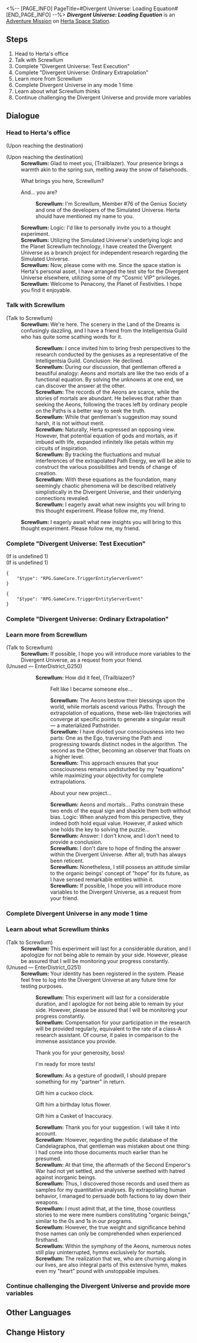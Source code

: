 <%-- [PAGE_INFO]
PageTitle=#Divergent Universe: Loading Equation#
[END_PAGE_INFO] --%>
{{Stub|Dialogue.}}
{{Mission Infobox
|id            = 8023401
|title         = 
|image         = <!--Mission Divergent Universe Loading Equation.png-->
|type          = Adventure
|event_name    = 
|chapter       = 
|requirements  = 
* [[Adventure Mission]] ''[[Good Stuff]]'' completed
* [[Trailblaze Mission]] ''[[Stranger in a Strange Land]]'' completed
|summary       = <!--official mission summary from Fate's Atlas-->
|characters    = Screwllum; Trailblazer
|startLocation = [[Herta Space Station]] - [[Herta's Office]]
|world         = Herta Space Station
|area          = Herta's Office
|prev          = Good Stuff
|next          = 
|rewards       = Credit*5,000
}}
'''''Divergent Universe: Loading Equation''''' is an [[Adventure Mission]] on [[Herta Space Station]].

==Steps==
# Head to Herta's office
# Talk with Screwllum
# Complete "Divergent Universe: Test Execution"
# Complete "Divergent Universe: Ordinary Extrapolation"
# Learn more from Screwllum
# Complete Divergent Universe in any mode 1 time
# Learn about what Screwllum thinks
# Continue challenging the Divergent Universe and provide more variables

<!--
==Gameplay Notes==

--><!--
==Trial Character==

-->
==Dialogue==
{{Stub Dialogue}}

===Head to Herta's office{{subst:void|<!--802340101-->}}===
{{Mission Description|type=adventure|location=Herta's Office|Great inventions often arise from a stroke of inspiration by geniuses and the thousand waves of the era.}}
{{Dialogue Start}}
;(Upon reaching the destination)

;(Upon reaching the destination)
:'''Screwllum:''' Glad to meet you, {{MC|f=Miss|m=Mister}} (Trailblazer). Your presence brings a warmth akin to the spring sun, melting away the snow of falsehoods.
:{{DIcon|Arrow}} What brings you here, Screwllum?
:{{DIcon|Arrow}} And... you are?
::'''Screwllum:''' I'm Screwllum, Member #76 of the Genius Society and one of the developers of the Simulated Universe. Herta should have mentioned my name to you.
:'''Screwllum:''' Logic: I'd like to personally invite you to a thought experiment.
:'''Screwllum:''' Utilizing the Simulated Universe's underlying logic and the Planet Screwllum technology, I have created the Divergent Universe as a branch project for independent research regarding the Simulated Universe.
:'''Screwllum:''' Now, please come with me. Since the space station is Herta's personal asset, I have arranged the test site for the Divergent Universe elsewhere, utilizing some of my "Cosmic VIP" privileges.
:'''Screwllum:''' Welcome to Penacony, the Planet of Festivities. I hope you find it enjoyable.
{{Dialogue End}}

===Talk with Screwllum{{subst:void|<!--802340102-->}}===
{{Mission Description|type=adventure|location=(The Radiant Feldspar/The Trailblaze's Stern/The Tatalov/The Soaring Clock Hand)|update|Plant a flower among the collision of ideas and wait for it to sprout in the future.}}
{{Dialogue Start}}

;(Talk to Screwllum)
:'''Screwllum:''' We're here. The scenery in the Land of the Dreams is confusingly dazzling, and I have a friend from the Intelligentsia Guild who has quite some scathing words for it.
::'''Screwllum:''' I once invited him to bring fresh perspectives to the research conducted by the geniuses as a representative of the Intelligentsia Guild. Conclusion: He declined.
::'''Screwllum:''' During our discussion, that gentleman offered a beautiful analogy: Aeons and mortals are like the two ends of a functional equation. By solving the unknowns at one end, we can discover the answer at the other.
::'''Screwllum:''' The records of the Aeons are scarce, while the stories of mortals are abundant. He believes that rather than seeking the Aeons, following the traces left by ordinary people on the Paths is a better way to seek the truth.
::'''Screwllum:''' While that gentleman's suggestion may sound harsh, it is not without merit.
::'''Screwllum:''' Naturally, Herta expressed an opposing view. However, that potential equation of gods and mortals, as if imbued with life, expanded infinitely like petals within my circuits of inspiration.
::'''Screwllum:''' By tracking the fluctuations and mutual interferences of the extrapolated Path Energy, we will be able to construct the various possibilities and trends of change of creation.
::'''Screwllum:''' With these equations as the foundation, many seemingly chaotic phenomena will be described relatively simplistically in the Divergent Universe, and their underlying connections revealed.
::'''Screwllum:''' I eagerly await what new insights you will bring to this thought experiment. Please follow me, my friend.
:'''Screwllum:''' I eagerly await what new insights you will bring to this thought experiment. Please follow me, my friend.
{{Dialogue End}}

===Complete "Divergent Universe: Test Execution"{{subst:void|<!--802340103-->}}===
{{Mission Description|type=adventure|location=(The Radiant Feldspar/The Trailblaze's Stern/The Tatalov/The Soaring Clock Hand)|update|Nameless falls from the dream into the mortal realm, while the mortal realm catches Nameless in dreams.}}
{{Dialogue Start}}
;(If {{F|CanOpenEntrance}} is undefined 1)
;(If {{F|Rogue3.1Entrance}} is undefined 1)
<pre>{
	"$type": "RPG.GameCore.TriggerEntityServerEvent"
}</pre>
<pre>{
	"$type": "RPG.GameCore.TriggerEntityServerEvent"
}</pre>
{{Dialogue End}}

===Complete "Divergent Universe: Ordinary Extrapolation"{{subst:void|<!--802340110-->}}===
{{Dialogue Start}}
{{Dialogue End}}

===Learn more from Screwllum{{subst:void|<!--802340104-->}}===
{{Mission Description|type=adventure|location=(The Radiant Feldspar/The Trailblaze's Stern/The Tatalov/The Soaring Clock Hand)|update|In the equation between the Aeons and mortals, where will Truth make its choice?}}
{{Dialogue Start}}

;(Talk to Screwllum)
:'''Screwllum:''' If possible, I hope you will introduce more variables to the Divergent Universe, as a request from your friend.
;(Unused &mdash; EnterDistrict_G250)
::'''Screwllum:''' How did it feel, {{MC|f=Ms.|m=Mr.}} (Trailblazer)?
:::{{DIcon|Arrow}} Felt like I became someone else...
:::'''Screwllum:''' The Aeons bestow their blessings upon the world, while mortals ascend various Paths. Through the extrapolation of equations, these web-like trajectories will converge at specific points to generate a singular result &mdash; a materialized Pathstrider.
:::'''Screwllum:''' I have divided your consciousness into two parts: One as the Ego, traversing the Path and progressing towards distinct nodes in the algorithm. The second as the Other, becoming an observer that floats on a higher level.
:::'''Screwllum:''' This approach ensures that your consciousness remains undisturbed by my "equations" while maximizing your objectivity for complete extrapolations.
:::{{DIcon|Arrow}} About your new project...
:::'''Screwllum:''' Aeons and mortals... Paths constrain these two ends of the equal sign and shackle them both without bias. Logic: When analyzed from this perspective, they indeed both hold equal value. However, if asked which one holds the key to solving the puzzle...
:::'''Screwllum:''' Answer: I don't know, and I don't need to provide a conclusion.
:::'''Screwllum:''' I don't dare to hope of finding the answer within the Divergent Universe. After all, truth has always been reticent.
:::'''Screwllum:''' Nonetheless, I still possess an attitude similar to the organic beings' concept of "hope" for its future, as I have sensed remarkable entities within it.
:::'''Screwllum:''' If possible, I hope you will introduce more variables to the Divergent Universe, as a request from your friend.
{{Dialogue End}}

===Complete Divergent Universe in any mode 1 time{{subst:void|<!--802340107-->}}===
{{Mission Description|type=adventure|location=(The Radiant Feldspar/The Trailblaze's Stern/The Tatalov/The Soaring Clock Hand)|update|Step into their story, witness their lives, and remember their existence.}}
{{Dialogue Start}}
{{Dialogue End}}

===Learn about what Screwllum thinks{{subst:void|<!--802340106-->}}===
{{Mission Description|type=adventure|location=(The Radiant Feldspar/The Trailblaze's Stern/The Tatalov/The Soaring Clock Hand)|update|Please, close your eyes and listen to the melody behind those names.}}
{{Dialogue Start}}

;(Talk to Screwllum)
:'''Screwllum:''' This experiment will last for a considerable duration, and I apologize for not being able to remain by your side. However, please be assured that I will be monitoring your progress constantly.
;(Unused &mdash; EnterDistrict_G251)
:'''Screwllum:''' Your identity has been registered in the system. Please feel free to log into the Divergent Universe at any future time for testing purposes.
::'''Screwllum:''' This experiment will last for a considerable duration, and I apologize for not being able to remain by your side. However, please be assured that I will be monitoring your progress constantly.
::'''Screwllum:''' Compensation for your participation in the research will be provided regularly, equivalent to the rate of a class-A research assistant. Of course, it pales in comparison to the immense assistance you provide.
::{{DIcon|Arrow}} Thank you for your generosity, boss!
::{{DIcon|Arrow}} I'm ready for more tests!
::'''Screwllum:''' As a gesture of goodwill, I should prepare something for my "partner" in return.
::{{DIcon|Arrow}} Gift him a cuckoo clock.
::{{DIcon|Arrow}} Gift him a birthday lotus flower.
::{{DIcon|Arrow}} Gift him a Casket of Inaccuracy.
::'''Screwllum:''' Thank you for your suggestion. I will take it into account.
::'''Screwllum:''' However, regarding the public database of the Candelagraphos, that gentleman was mistaken about one thing: I had come into those documents much earlier than he presumed.
::'''Screwllum:''' At that time, the aftermath of the Second Emperor's War had not yet settled, and the universe seethed with hatred against inorganic beings.
::'''Screwllum:''' Thus, I discovered those records and used them as samples for my quantitative analyses. By extrapolating human behavior, I managed to persuade both factions to lay down their weapons.
::'''Screwllum:''' I must admit that, at the time, those countless stories to me were mere numbers constituting "organic beings," similar to the 0s and 1s in our programs.
::'''Screwllum:''' However, the true weight and significance behind those names can only be comprehended when experienced firsthand.
::'''Screwllum:''' Within the symphony of the Aeons, numerous notes still play uninterrupted, hymns exclusively for mortals.
::'''Screwllum:''' The realization that we, who are churning along in our lives, are also integral parts of this extensive hymn, makes even my "heart" pound with unstoppable impulses.
{{Dialogue End}}

===Continue challenging the Divergent Universe and provide more variables{{subst:void|<!--802340105-->}}===
{{Mission Description|type=adventure|location=(The Radiant Feldspar/The Trailblaze's Stern/The Tatalov/The Soaring Clock Hand)|update|Step into their story, witness their lives, and remember their existence.}}
{{Dialogue Start}}
{{Dialogue End}}

==Other Languages==
{{Other Languages
|en   = Divergent Universe: Loading Equation
|zhs  = 差分宇宙：方程载入
|zht  = 差分宇宙：方程式載入
|ja   = 階差宇宙：方程式の読み込み
|ko   = 차분화 우주: 방정식 로딩
|es   = Universo Diferenciado: Cargando ecuación
|fr   = Univers parallèle : Chargement d'équation
|ru   = Расходящаяся вселенная: Загрузка уравнения
|th   = จักรวาลต่างมิติ: โหลดสมการ
|vi   = Vũ Trụ Sai Phân: Tải Phương Trình
|de   = Divergentes Universum: Gleichungsladung
|id   = Divergent Universe: Pemuatan Persamaan
|pt   = Universo Divergente: Carregando Equação
}}

==Change History==
{{Change History|2.3}}
